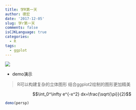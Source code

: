 ```yaml
---
title: 学R第一天
author: 德宏
date: '2017-12-05'
slug: 学r第一天
comments: false
isCJKLanguage: true
categories:
  - R
tags:
  - ggplot
---
```

 
<img src="https://source.unsplash.com/user/erondu/1600x900">

* demo演示

> R可以构建复杂的立体图形
  结合ggplot2绘制的图形更加精美
  
$$\int_0^\infty e^{-x^2} dx=\frac{\sqrt{\pi}}{2}$$

<!--more-->

 
```r

demo(persp)

```

